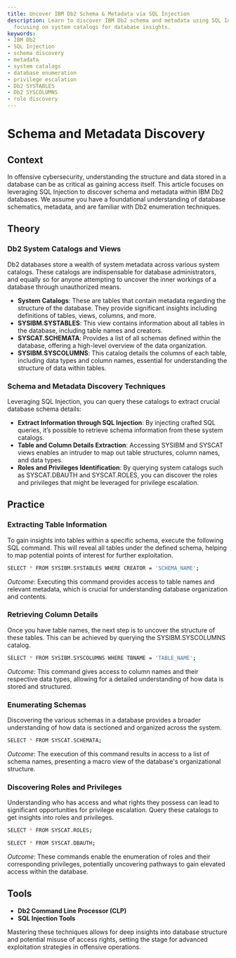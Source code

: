 ```yaml
---
title: Uncover IBM Db2 Schema & Metadata via SQL Injection
description: Learn to discover IBM Db2 schema and metadata using SQL Injection techniques,
  focusing on system catalogs for database insights.
keywords:
- IBM Db2
- SQL Injection
- schema discovery
- metadata
- system catalogs
- database enumeration
- privilege escalation
- Db2 SYSTABLES
- Db2 SYSCOLUMNS
- role discovery
---
```


# Schema and Metadata Discovery

## Context

In offensive cybersecurity, understanding the structure and data stored in a database can be as critical as gaining access itself. This article focuses on leveraging SQL Injection to discover schema and metadata within IBM Db2 databases. We assume you have a foundational understanding of database schematics, metadata, and are familiar with Db2 enumeration techniques.

## Theory

### Db2 System Catalogs and Views

Db2 databases store a wealth of system metadata across various system catalogs. These catalogs are indispensable for database administrators, and equally so for anyone attempting to uncover the inner workings of a database through unauthorized means.

- **System Catalogs**: These are tables that contain metadata regarding the structure of the database. They provide significant insights including definitions of tables, views, columns, and more.
- **SYSIBM.SYSTABLES**: This view contains information about all tables in the database, including table names and creators.
- **SYSCAT.SCHEMATA**: Provides a list of all schemas defined within the database, offering a high-level overview of the data organization.
- **SYSIBM.SYSCOLUMNS**: This catalog details the columns of each table, including data types and column names, essential for understanding the structure of data within tables.

### Schema and Metadata Discovery Techniques

Leveraging SQL Injection, you can query these catalogs to extract crucial database schema details:

- **Extract Information through SQL Injection**: By injecting crafted SQL queries, it’s possible to retrieve schema information from these system catalogs.
- **Table and Column Details Extraction**: Accessing SYSIBM and SYSCAT views enables an intruder to map out table structures, column names, and data types.
- **Roles and Privileges Identification**: By querying system catalogs such as SYSCAT.DBAUTH and SYSCAT.ROLES, you can discover the roles and privileges that might be leveraged for privilege escalation.

## Practice

### Extracting Table Information

To gain insights into tables within a specific schema, execute the following SQL command. This will reveal all tables under the defined schema, helping to map potential points of interest for further exploitation.

```bash
SELECT * FROM SYSIBM.SYSTABLES WHERE CREATOR = 'SCHEMA_NAME';
```

*Outcome*: Executing this command provides access to table names and relevant metadata, which is crucial for understanding database organization and contents.

### Retrieving Column Details

Once you have table names, the next step is to uncover the structure of these tables. This can be achieved by querying the SYSIBM.SYSCOLUMNS catalog.

```bash
SELECT * FROM SYSIBM.SYSCOLUMNS WHERE TBNAME = 'TABLE_NAME';
```

*Outcome*: This command gives access to column names and their respective data types, allowing for a detailed understanding of how data is stored and structured.

### Enumerating Schemas

Discovering the various schemas in a database provides a broader understanding of how data is sectioned and organized across the system.

```bash
SELECT * FROM SYSCAT.SCHEMATA;
```

*Outcome*: The execution of this command results in access to a list of schema names, presenting a macro view of the database's organizational structure.

### Discovering Roles and Privileges

Understanding who has access and what rights they possess can lead to significant opportunities for privilege escalation. Query these catalogs to get insights into roles and privileges.

```bash
SELECT * FROM SYSCAT.ROLES;
```

```bash
SELECT * FROM SYSCAT.DBAUTH;
```

*Outcome*: These commands enable the enumeration of roles and their corresponding privileges, potentially uncovering pathways to gain elevated access within the database.

## Tools

- **Db2 Command Line Processor (CLP)**
- **SQL Injection Tools**

Mastering these techniques allows for deep insights into database structure and potential misuse of access rights, setting the stage for advanced exploitation strategies in offensive operations.